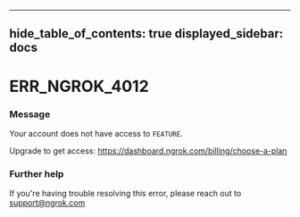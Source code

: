 

---
hide_table_of_contents: true
displayed_sidebar: docs
---


# ERR_NGROK_4012

### Message
Your account does not have access to `FEATURE`.

Upgrade to get access: https://dashboard.ngrok.com/billing/choose-a-plan

<ErrorDetails />



### Further help
If you're having trouble resolving this error, please reach out to [support@ngrok.com](mailto:support@ngrok.com?subject=Help%20with%20ERR_NGROK_4012)


